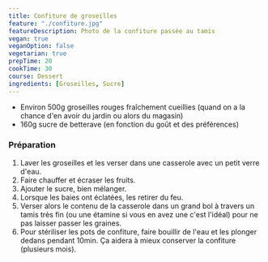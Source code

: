 ```yaml
---
title: Confiture de groseilles
feature: "./confiture.jpg"
featureDescription: Photo de la confiture passée au tamis
vegan: true
veganOption: false
vegetarian: true
prepTime: 20
cookTime: 30
course: Dessert
ingredients: [Groseilles, Sucre]
---
```


<Ingredients>

- Environ 500g <Link to="/ingredients/groseilles">groseilles</Link> rouges fraîchement cueillies (quand on a la chance d'en avoir du jardin ou alors du magasin)
- 160g <Link to="/ingredients/sucre">sucre</Link> de betterave (en fonction du goût et des préférences)

</Ingredients>

### Préparation

1. Laver les groseilles et les verser dans une casserole avec un petit verre d'eau.
2. Faire chauffer et écraser les fruits.
3. Ajouter le sucre, bien mélanger.
4. Lorsque les baies ont éclatées, les retirer du feu.
5. Verser alors le contenu de la casserole dans un grand bol à travers un tamis
très fin (ou une étamine si vous en avez une c'est l'idéal) pour ne pas
laisser passer les graines.
6. Pour stériliser les pots de confiture, faire bouillir de l'eau et les plonger dedans
pendant 10min. Ça aidera à mieux conserver la confiture (plusieurs
mois).
